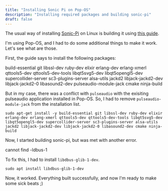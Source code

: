 ```yaml
---
title: "Installing Sonic Pi on Pop-OS"
description: "Installing required packages and building sonic-pi"
draft: false
---
```


The usual way of installing [Sonic-Pi](https://sonic-pi.net/) on Linux is building it using [this guide](https://github.com/sonic-pi-net/sonic-pi/blob/stable/BUILD-LINUX.md).

I'm using Pop-OS, and I had to do some additional things to make it work. Let's see what are those.

First, the guide says to install the following packages:

<BasicCard>

build-essential git libssl-dev ruby-dev elixir erlang-dev erlang-xmerl qttools5-dev qttools5-dev-tools libqt5svg5-dev libqt5opengl5-dev supercollider-server sc3-plugins-server alsa-utils jackd2 libjack-jackd2-dev libjack-jackd2-0 libasound2-dev pulseaudio-module-jack cmake ninja-build

</BasicCard>

But in my case, there was a conflict with `pulseaudio` with the exisiting pulseaudio application installed in Pop-OS. So, I had to remove `pulseaudio-module-jack` from the installation list.

```
sudo apt-get install -y build-essential git libssl-dev ruby-dev elixir erlang-dev erlang-xmerl qttools5-dev qttools5-dev-tools libqt5svg5-dev libqt5opengl5-dev supercollider-server sc3-plugins-server alsa-utils jackd2 libjack-jackd2-dev libjack-jackd2-0 libasound2-dev cmake ninja-build
```

Now, I started building sonic-pi, but was met with another error.

<BasicCard>

cannot find -ldbus-1

</BasicCard>

To fix this, I had to install `libdbus-glib-1-dev`.

```
sudo apt install libdbus-glib-1-dev
```

Now, it worked. Everything built successfully, and now I'm ready to make some sick beats ;)
